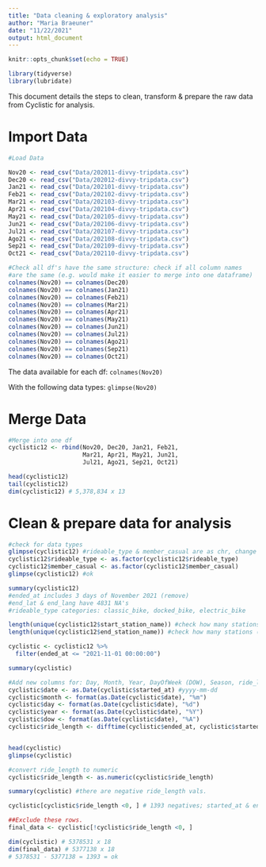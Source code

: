 ```yaml
---
title: "Data cleaning & exploratory analysis"
author: "Maria Braeuner"
date: "11/22/2021"
output: html_document
---
```


```r
knitr::opts_chunk$set(echo = TRUE)
```

```r

library(tidyverse)
library(lubridate)

```

This document details the steps to clean, transform & prepare the raw data from Cyclistic for analysis.

# Import Data

```r

#Load Data

Nov20 <- read_csv("Data/202011-divvy-tripdata.csv")
Dec20 <- read_csv("Data/202012-divvy-tripdata.csv")
Jan21 <- read_csv("Data/202101-divvy-tripdata.csv")
Feb21 <- read_csv("Data/202102-divvy-tripdata.csv")
Mar21 <- read_csv("Data/202103-divvy-tripdata.csv")
Apr21 <- read_csv("Data/202104-divvy-tripdata.csv")
May21 <- read_csv("Data/202105-divvy-tripdata.csv")
Jun21 <- read_csv("Data/202106-divvy-tripdata.csv")
Jul21 <- read_csv("Data/202107-divvy-tripdata.csv")
Ago21 <- read_csv("Data/202108-divvy-tripdata.csv")
Sep21 <- read_csv("Data/202109-divvy-tripdata.csv")
Oct21 <- read_csv("Data/202110-divvy-tripdata.csv")

#Check all df's have the same structure: check if all column names
#are the same (e.g. would make it easier to merge into one dataframe)
colnames(Nov20) == colnames(Dec20)
colnames(Nov20) == colnames(Jan21)
colnames(Nov20) == colnames(Feb21)
colnames(Nov20) == colnames(Mar21)
colnames(Nov20) == colnames(Apr21)
colnames(Nov20) == colnames(May21)
colnames(Nov20) == colnames(Jun21)
colnames(Nov20) == colnames(Jul21)
colnames(Nov20) == colnames(Ago21)
colnames(Nov20) == colnames(Sep21)
colnames(Nov20) == colnames(Oct21)


```

The data available for each df: `colnames(Nov20)`

With the following data types: `glimpse(Nov20)`

# Merge Data 
```r

#Merge into one df
cyclistic12 <- rbind(Nov20, Dec20, Jan21, Feb21,
                     Mar21, Apr21, May21, Jun21,
                     Jul21, Ago21, Sep21, Oct21)

head(cyclistic12)
tail(cyclistic12)
dim(cyclistic12) # 5,378,834 x 13

```

# Clean & prepare data for analysis

```r

#check for data types
glimpse(cyclistic12) #rideable_type & member_casual are as chr, change to factors
cyclistic12$rideable_type <- as.factor(cyclistic12$rideable_type)
cyclistic12$member_casual <- as.factor(cyclistic12$member_casual)
glimpse(cyclistic12) #ok

summary(cyclistic12)
#ended_at includes 3 days of November 2021 (remove)
#end_lat & end_lang have 4831 NA's
#rideable_type categories: classic_bike, docked_bike, electric_bike

length(unique(cyclistic12$start_station_name)) #check how many stations (815)
length(unique(cyclistic12$end_station_name)) #check how many stations (812)

cyclistic <- cyclistic12 %>%
  filter(ended_at <= "2021-11-01 00:00:00")

summary(cyclistic)

#Add new columns for: Day, Month, Year, DayOfWeek (DOW), Season, ride_length
cyclistic$date <- as.Date(cyclistic$started_at) #yyyy-mm-dd
cyclistic$month <- format(as.Date(cyclistic$date), "%m")
cyclistic$day <- format(as.Date(cyclistic$date), "%d")
cyclistic$year <- format(as.Date(cyclistic$date), "%Y")
cyclistic$dow <- format(as.Date(cyclistic$date), "%A")
cyclistic$ride_length <- difftime(cyclistic$ended_at, cyclistic$started_at)


head(cyclistic)
glimpse(cyclistic)

#convert ride_length to numeric
cyclistic$ride_length <- as.numeric(cyclistic$ride_length)

summary(cyclistic) #there are negative ride_length vals.

cyclistic[cyclistic$ride_length <0, ] # 1393 negatives; started_at & ended_at could be inverted, but not sure. 

##Exclude these rows.
final_data <- cyclistic[!cyclistic$ride_length <0, ]

dim(cyclistic) # 5378531 x 18
dim(final_data) # 5377138 x 18
# 5378531 - 5377138 = 1393 = ok

```
